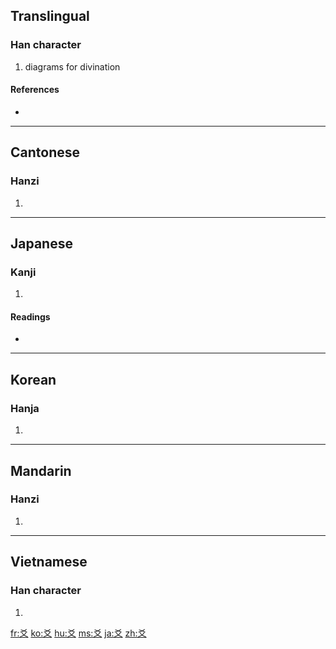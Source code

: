 ==Translingual==

===Han character===
{{Han char|rn=89|rad=爻|as=00|sn=4|four=4040<sub>0</sub>|canj=大大 (KK)}}

# diagrams for divination

====References====
* {{Han ref|kx=0690.130|dkj=19737|dj=1103.110|hdz=10034.040|uh=723B|ud=29243|bh=A4F8|bd=42232}}

----

==Cantonese==

===Hanzi===
{{yue-hanzi|jyut=|y=ngaau4}}

# {{defn|Cantonese|sort=爻00}}

----

==Japanese==

===Kanji===
{{ja-kanji|grade=|rs=爻00}}

# {{defn|Japanese}}

====Readings====
* {{ja-readings|on=[[こう]] (kō)|kun=[[まじわる]] (majiwaru)}}

----

==Korean==

===Hanja===
{{ko-hanja|hangeul=효|eumhun=|rv=hyo|mr=hyo|y=hyo}}

# {{defn|Korean|sort=爻00}}

----

==Mandarin==

===Hanzi===
{{cmn-hanzi|pin=[[yáo]] ([[yao2]])|wg=yao<sup>2</sup>}}

# {{defn|Mandarin|sort=爻00}}

----

==Vietnamese==

===Han character===
{{vi-hantu|[[hào]], [[loài]]|rs=爻00}}

# {{defn|Vietnamese|sort=爻00}}

[[fr:爻]]
[[ko:爻]]
[[hu:爻]]
[[ms:爻]]
[[ja:爻]]
[[zh:爻]]